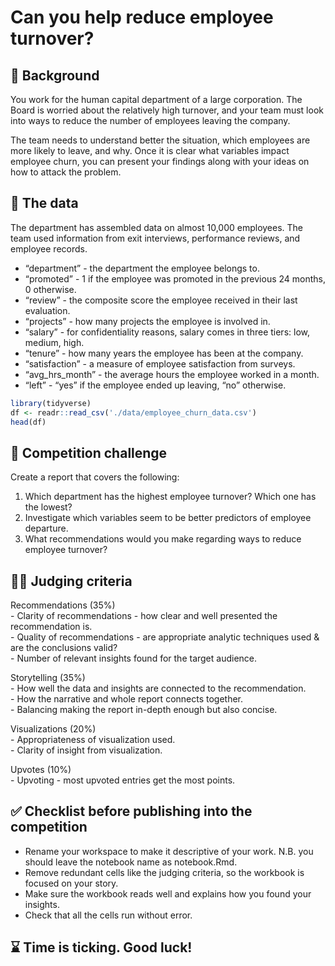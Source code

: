 # Can you help reduce employee turnover?

## 📖 Background
You work for the human capital department of a large corporation. The Board is worried about the relatively high turnover, and your team must look into ways to reduce the number of employees leaving the company.

The team needs to understand better the situation, which employees are more likely to leave, and why. Once it is clear what variables impact employee churn, you can present your findings along with your ideas on how to attack the problem.

## 💾 The data
The department has assembled data on almost 10,000 employees. The team used information from exit interviews, performance reviews, and employee records.

- "department" - the department the employee belongs to.
- "promoted" - 1 if the employee was promoted in the previous 24 months, 0 otherwise.
- "review" - the composite score the employee received in their last evaluation.
- "projects" - how many projects the employee is involved in.
- "salary" - for confidentiality reasons, salary comes in three tiers: low, medium, high.
- "tenure" - how many years the employee has been at the company.
- "satisfaction" - a measure of employee satisfaction from surveys.
- "avg_hrs_month" - the average hours the employee worked in a month.
- "left" - "yes" if the employee ended up leaving, "no" otherwise.


```r
library(tidyverse)
df <- readr::read_csv('./data/employee_churn_data.csv')
head(df)
```


## 💪 Competition challenge

Create a report that covers the following:

1. Which department has the highest employee turnover? Which one has the lowest?
2. Investigate which variables seem to be better predictors of employee departure.
3. What recommendations would you make regarding ways to reduce employee turnover?

## 🧑‍⚖️ Judging criteria

Recommendations (35%)  
- Clarity of recommendations - how clear and well presented the recommendation is.  
- Quality of recommendations - are appropriate analytic techniques used & are the conclusions valid?  
- Number of relevant insights found for the target audience.

Storytelling (35%)  
- How well the data and insights are connected to the recommendation.  
- How the narrative and whole report connects together.  
- Balancing making the report in-depth enough but also concise.

Visualizations (20%)  
- Appropriateness of visualization used.  
- Clarity of insight from visualization.

Upvotes (10%)  
- Upvoting - most upvoted entries get the most points.


## ✅ Checklist before publishing into the competition
- Rename your workspace to make it descriptive of your work. N.B. you should leave the notebook name as notebook.Rmd.
- Remove redundant cells like the judging criteria, so the workbook is focused on your story.
- Make sure the workbook reads well and explains how you found your insights.
- Check that all the cells run without error.


## ⌛️ Time is ticking. Good luck!

